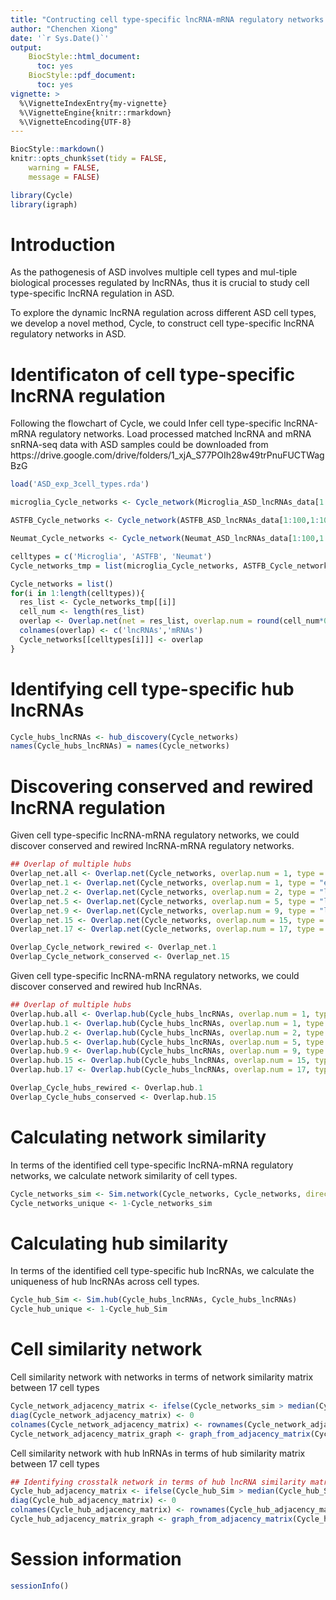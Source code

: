---
title: "Contructing cell type-specific lncRNA-mRNA regulatory networks in ASD with Cycle"
author: "Chenchen Xiong"
date: '`r Sys.Date()`'
output:
    BiocStyle::html_document:
      toc: yes
    BiocStyle::pdf_document:
      toc: yes
vignette: >
  %\VignetteIndexEntry{my-vignette}
  %\VignetteEngine{knitr::rmarkdown}
  %\VignetteEncoding{UTF-8}
---

```{r style, echo=FALSE, results="asis", message=FALSE}
BiocStyle::markdown()
knitr::opts_chunk$set(tidy = FALSE,
    warning = FALSE,
    message = FALSE)
```

```{r echo=FALSE, results='hide', message=FALSE}
library(Cycle)
library(igraph)
```

# Introduction

As the pathogenesis of ASD involves multiple cell types and mul-tiple biological processes regulated by lncRNAs, thus it is crucial to study cell type-specific lncRNA regulation in ASD.

To explore the dynamic lncRNA regulation across different ASD cell types, we develop a novel method, Cycle, to construct cell type-specific lncRNA regulatory networks in ASD. 


# Identificaton of cell type-specific lncRNA regulation

Following the flowchart of Cycle, we could Infer cell type-specific lncRNA-mRNA regulatory networks.
Load processed matched lncRNA and mRNA snRNA-seq data with ASD samples could be downloaded from https://drive.google.com/drive/folders/1_xjA_S77POIh28w49trPnuFUCTWagBzG
```{r, eval=FALSE, include=TRUE}
load('ASD_exp_3cell_types.rda')

microglia_Cycle_networks <- Cycle_network(Microglia_ASD_lncRNAs_data[1:100,1:100], Microglia_ASD_mRNAs_data[1:100,1:100], boxsize = 0.1, p.value.cutoff = 0.05, num.cores = 2, dev = TRUE, iteration = TRUE, cell_id = NULL, maxiter = 20)

ASTFB_Cycle_networks <- Cycle_network(ASTFB_ASD_lncRNAs_data[1:100,1:100],ASTFB_ASD_mRNAs_data[1:100,1:100], boxsize = 0.1, p.value.cutoff = 0.05, num.cores = 2, dev = TRUE, iteration = TRUE, cell_id = NULL, maxiter = 20)

Neumat_Cycle_networks <- Cycle_network(Neumat_ASD_lncRNAs_data[1:100,1:100],Neumat_ASD_mRNAs_data[1:100,1:100], boxsize = 0.1, p.value.cutoff = 0.05, num.cores = 2, dev = TRUE, iteration = TRUE, cell_id = NULL, maxiter = 20)

celltypes = c('Microglia', 'ASTFB', 'Neumat')
Cycle_networks_tmp = list(microglia_Cycle_networks, ASTFB_Cycle_networks, Neumat_Cycle_networks)

Cycle_networks = list()
for(i in 1:length(celltypes)){
  res_list <- Cycle_networks_tmp[[i]]
  cell_num <- length(res_list)
  overlap <- Overlap.net(net = res_list, overlap.num = round(cell_num*0.9),type = 'least')
  colnames(overlap) <- c('lncRNAs','mRNAs')
  Cycle_networks[[celltypes[i]]] <- overlap
}
```


# Identifying cell type-specific hub lncRNAs 
```{r, eval=FALSE, include=TRUE}
Cycle_hubs_lncRNAs <- hub_discovery(Cycle_networks)
names(Cycle_hubs_lncRNAs) = names(Cycle_networks)
```


# Discovering conserved and rewired lncRNA regulation

Given cell type-specific lncRNA-mRNA regulatory networks, we could discover conserved and rewired lncRNA-mRNA regulatory networks.
```{r, eval=FALSE, include=TRUE}

## Overlap of multiple hubs
Overlap_net.all <- Overlap.net(Cycle_networks, overlap.num = 1, type = "least") 
Overlap_net.1 <- Overlap.net(Cycle_networks, overlap.num = 1, type = "equal")
Overlap_net.2 <- Overlap.net(Cycle_networks, overlap.num = 2, type = "least")
Overlap_net.5 <- Overlap.net(Cycle_networks, overlap.num = 5, type = "least")
Overlap_net.9 <- Overlap.net(Cycle_networks, overlap.num = 9, type = "least")
Overlap_net.15 <- Overlap.net(Cycle_networks, overlap.num = 15, type = "least")
Overlap_net.17 <- Overlap.net(Cycle_networks, overlap.num = 17, type = "equal")

Overlap_Cycle_network_rewired <- Overlap_net.1
Overlap_Cycle_network_conserved <- Overlap_net.15
```


Given cell type-specific lncRNA-mRNA regulatory networks, we could discover conserved and rewired hub lncRNAs.
```{r, eval=FALSE, include=TRUE}
## Overlap of multiple hubs
Overlap.hub.all <- Overlap.hub(Cycle_hubs_lncRNAs, overlap.num = 1, type = "least") 
Overlap.hub.1 <- Overlap.hub(Cycle_hubs_lncRNAs, overlap.num = 1, type = "equal")
Overlap.hub.2 <- Overlap.hub(Cycle_hubs_lncRNAs, overlap.num = 2, type = "least")
Overlap.hub.5 <- Overlap.hub(Cycle_hubs_lncRNAs, overlap.num = 5, type = "least")
Overlap.hub.9 <- Overlap.hub(Cycle_hubs_lncRNAs, overlap.num = 9, type = "least")
Overlap.hub.15 <- Overlap.hub(Cycle_hubs_lncRNAs, overlap.num = 15, type = "least")
Overlap.hub.17 <- Overlap.hub(Cycle_hubs_lncRNAs, overlap.num = 17, type = "equal")

Overlap_Cycle_hubs_rewired <- Overlap.hub.1
Overlap_Cycle_hubs_conserved <- Overlap.hub.15
```


# Calculating network similarity

In terms of the identified cell type-specific lncRNA-mRNA regulatory networks, we calculate network similarity of cell types.
```{r, eval=FALSE, include=TRUE}
Cycle_networks_sim <- Sim.network(Cycle_networks, Cycle_networks, directed = TRUE)
Cycle_networks_unique <- 1-Cycle_networks_sim
```


# Calculating hub similarity

In terms of the identified cell type-specific hub lncRNAs, we calculate the uniqueness of hub lncRNAs across cell types. 
```{r, eval=FALSE, include=TRUE}
Cycle_hub_Sim <- Sim.hub(Cycle_hubs_lncRNAs, Cycle_hubs_lncRNAs)
Cycle_hub_unique <- 1-Cycle_hub_Sim
```


# Cell similarity network

Cell similarity network with networks in terms of network similarity matrix between 17 cell types
```{r, eval=FALSE, include=TRUE}
Cycle_network_adjacency_matrix <- ifelse(Cycle_networks_sim > median(Cycle_networks_sim[lower.tri(Cycle_networks_sim)]), 1, 0)
diag(Cycle_network_adjacency_matrix) <- 0
colnames(Cycle_network_adjacency_matrix) <- rownames(Cycle_network_adjacency_matrix) <- names(Cycle_networks)
Cycle_network_adjacency_matrix_graph <- graph_from_adjacency_matrix(Cycle_network_adjacency_matrix, mode = "undirected")
```


Cell similarity network with hub lnRNAs in terms of hub similarity matrix between 17 cell types
```{r, eval=FALSE, include=TRUE}
## Identifying crosstalk network in terms of hub lncRNA similarity matrix between 17 cell types   
Cycle_hub_adjacency_matrix <- ifelse(Cycle_hub_Sim > median(Cycle_hub_Sim[lower.tri(Cycle_hub_Sim)]), 1, 0)
diag(Cycle_hub_adjacency_matrix) <- 0
colnames(Cycle_hub_adjacency_matrix) <- rownames(Cycle_hub_adjacency_matrix) <- names(Cycle_networks)
Cycle_hub_adjacency_matrix_graph <- graph_from_adjacency_matrix(Cycle_hub_adjacency_matrix, mode = "undirected")
```


# Session information
```{r}
sessionInfo()
```

